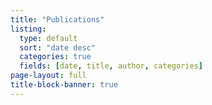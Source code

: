 ```yaml
---
title: "Publications"
listing:
  type: default
  sort: "date desc"
  categories: true
  fields: [date, title, author, categories]
page-layout: full
title-block-banner: true
---
```

